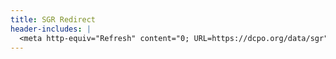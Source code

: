 ```yaml
---
title: SGR Redirect
header-includes: |
  <meta http-equiv="Refresh" content="0; URL=https://dcpo.org/data/sgr">
---
```

